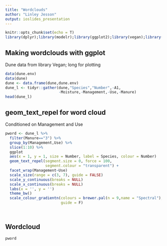 ```yaml
---
title: "Wordclouds"
author: "Linley Jesson"
output: ioslides_presentation
---
```


```r
knitr::opts_chunk$set(echo = T)
library(dplyr);library(modelr);library(ggplot2);library(vegan);library(ggrepel);library(RColorBrewer)
```

## Making wordclouds with ggplot
Dune data from library Vegan; long for plotting

```r
data(dune.env)
data(dune)
dune <- data.frame(dune,dune.env)
dune_l <- tidyr::gather(dune,"Species","Number",-A1,
                        -Moisture,-Management,-Use,-Manure)
head(dune_l)
```
## geom_text_repel for word cloud
Conditioned on Management and Use

```r
pword <- dune_l %>% 
  filter(Manure=="3") %>% 
  group_by(Management,Use) %>% 
  slice(1:10) %>%
  ggplot                                                                        +
  aes(x = 1, y = 1, size = Number, label = Species, colour = Number)            +
  geom_text_repel(segment.size = 0, force = 100,
                  segment.colour = "transparent") +
  facet_wrap(Management~Use)                                                    +
  scale_size(range = c(3, 7), guide = FALSE)                                    +
  scale_y_continuous(breaks = NULL)                                             +
  scale_x_continuous(breaks = NULL)                                             +
  labs(x = '', y = '')                                                          +
  theme_bw()                                                                    +
  scale_colour_gradientn(colours = brewer.pal(n = 9,name = "Spectral"),
                         guide = F)




```

## Wordcloud

```r
pword
```

